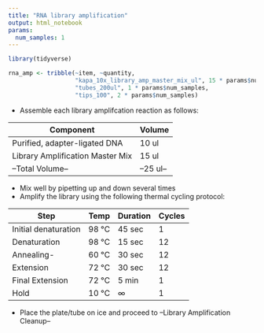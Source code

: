 ```yaml
---
title: "RNA library amplification"
output: html_notebook
params:
  num_samples: 1
---
```

```r
library(tidyverse)
```

```r
rna_amp <- tribble(~item, ~quantity,
                   "kapa_10x_library_amp_master_mix_ul", 15 * params$num_samples, 
                   "tubes_200ul", 1 * params$num_samples,
                   "tips_100", 2 * params$num_samples)
```

- Assemble each library amplifcation reaction as follows:

|Component|Volume|
|---------|------|
|Purified, adapter-ligated DNA| 10 ul|
|Library Amplification Master Mix| 15 ul|
|--Total Volume--| --25 ul--|

- Mix well by pipetting up and down several times
- Amplify the library using the following thermal cycling protocol:

|Step|Temp|Duration|Cycles|
|----|----|--------|------|
|Initial denaturation|98 °C|45 sec|1|
|Denaturation|98 °C|15 sec|12|
|Annealing-|60 °C|30 sec|12|
|Extension|72 °C|30 sec|12|
|Final Extension|72 °C|5 min|1|
|Hold|10 °C | ∞|1|


- Place the plate/tube on ice and proceed to --Library Amplification Cleanup--

